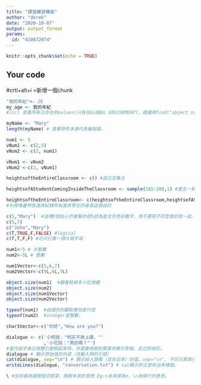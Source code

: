 ---
title: "課堂練習模版"
author: "derek"
date: "2020-10-07"
output: output_format
params:
  id: "410672074"
---

```{r setup, include=FALSE}
knitr::opts_chunk$set(echo = TRUE)
```

## Your code
#crtl+alt+i =新增一個chunk
```{r}
"我的年紀"<- 20
my_age <- 我的年紀
#ls() 查看所有已存在的values(只有在GLOBAL ENVIORMENT)，建議用find("object name")

```

```{r}
myName <- "Mary"
length(myName) # 查看物件本身代表幾個值。
```

```{r}
num1 <- 5
vNum1 <- c(2,5)
vNum2 <- c(2, num1)
```

```{r}
vNum1 <- vNum2
vNum2 <-c(2, vNum1)
```

```{r}
heightsoftheEntireClassroom <- c() #設立空集合
```

```{r}
heightsofAStudentComingInsideTheClassroom <- sample(165:200,1) #產生一新身高
```

```{r}
heightsoftheEntireClassroom<- c(heightsoftheEntireClassroom,heightsofAStudentComingInsideTheClassroom)
#利用堆疊特性達成紀錄所有進來學生的身高這個目的
```

```{r}
c(5,"Mary")  #這裡R很貼心的會幫你把5認為是文字而非數字，但不要把不同型態的放一起。
c(5,7)
c("John","Mary")
c(T,TRUE,F,FALSE) #logical
c(T,T,F,F) #可只打第一個大寫字母
```

```{r}
num1<-5 # 非整數
num2<-5L # 整數

num1Vector<-c(5,6,7)
num2Vector<-c(5L,6L,7L)

object.size(num1)  #觀看耗掉多少記憶體
object.size(num2)
object.size(num1Vector)
object.size(num2Vector)
```

```{r}
typeof(num1)  #由儲存的觀點看他是什麼
typeof(num2)  #integer是整數。
```

```{r}
char1Vector<-c("你好","How are you?")
```

```{r}
dialogue <- c('小明說："明天不用上課。"'
              ,'小花說："真的嗎？"')
#當內容字串已用雙引號框起來時，外面要再框則需要用單引來框，反之則相反。
dialogue # 顯示原始值的內容（含輸入時的引號）
cat(dialogue, sep="\n") # 顯示給人類看（含存出來）的值，sep="\n", 不同元素換行陳列。
writeLines(dialogue, "conversation.txt") # cat顯示的正是存出來樣貌。

\ #反斜線為跳脫程式框架，跳脫本來的意思 Eg:n本來就為n，\n為換行的意思。
```

```{r}

```

```{r}

```

